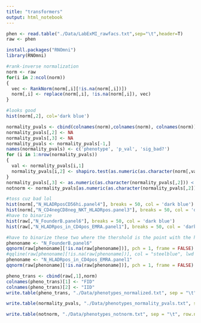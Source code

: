 ```yaml
---
title: "transformers"
output: html_notebook
---
```


```r
phen <- read.table("./Data/LabExMI_rawfacs.txt",sep="\t",header=T)
raw <- phen 
```

```r
install.packages("RNOmni")
library(RNOmni)
```


```r
#rank-inverse normalization 
norm <- raw
for(i in 2:ncol(norm))
{
  vec <- RankNorm(norm[,i][!is.na(norm[,i])])
  norm[,i] <- replace(norm[,i], !is.na(norm[,i]), vec)
}
```

```r
#looks good
hist(norm[,2], col='dark blue')
```
```r
normality_pvals <- cbind(colnames(norm),colnames(norm), colnames(norm))
normality_pvals[,2] <- NA
normality_pvals[,3] <- NA
normality_pvals <- normality_pvals[-1,]
names(normality_pvals) <- c('phenotype', 'p_val', 'sig_bad?')
for (i in 1:nrow(normality_pvals))
{
  val <- normality_pvals[i,1]
  normality_pvals[i,2] <- shapiro.test(as.numeric(as.character(norm[,val])))$p.value
}
normality_pvals[,3] <- as.numeric(as.character(normality_pvals[,2])) < 0.05
notnorm <- normality_pvals[as.numeric(as.character(normality_pvals[,2])) < 0.05,]
```

```r
#toss cuz bad lol 
hist(norm[,"N_HLADRposCD56hi.panel4"], breaks = 50, col = 'dark blue')
hist(norm[,"N_CD4negCD8neg_NKT_HLADRpos.panel3"], breaks = 50, col = 'dark blue')
#have to binarize
hist(raw[,"N_FounderB.panel6"], breaks = 50, col = 'dark blue')
hist(raw[,"N_HLADRpos_in_CD4pos_EMRA.panel1"], breaks = 50, col = 'dark blue')
```
```r
#have to binarize these two where the thershold is the point with the highest slope slope? i think a second derivative
phenoname <- "N_FounderB.panel6"
qqnorm(raw[phenoname][!is.na(raw[phenoname])], pch = 1, frame = FALSE)
#qqline(raw[phenoname][!is.na(raw[phenoname])], col = "steelblue", lwd = 2)
phenoname <- "N_HLADRpos_in_CD4pos_EMRA.panel1"
qqnorm(raw[phenoname][!is.na(raw[phenoname])], pch = 1, frame = FALSE)
```

```r
pheno_trans <- cbind(raw[,1],norm)
colnames(pheno_trans)[1] <- "FID"
colnames(pheno_trans)[2] <- "IID"
write.table(pheno_trans, "./Data/phenotypes_normalized.txt", sep = "\t", row.names=F, quote=F)
```

```r
write.table(normality_pvals, "./Data/phenotypes_normality_pvals.txt", sep = "\t", row.names=F, quote=F)
```

```r
write.table(notnorm, "./Data/phenotypes_notnorm.txt", sep = "\t", row.names=F, quote=F)
```
